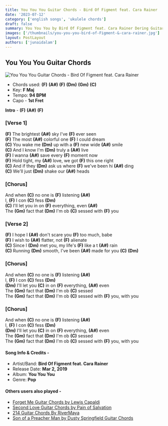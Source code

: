 ```yaml
---
title: You You You Guitar Chords - Bird Of Figment feat. Cara Rainer
date: '2023-07-12'
category: ['english songs', 'ukulele chords']
draft: false
summary: You You You by Bird Of Figment feat. Cara Rainer Dering Guitar, Piano & Ukulele Chords, Chords used - (F) (A#) (F) (Dm)(Gm) (C), Capo - 1st Fret, Key - F major
images: ['/thumbnails/you-you-you-bird-of-Figment-&-cara-rainer.jpg']
layout: PostLayout
authors: ['junaidalam']
---
```


## You You You Guitar Chords

![You You You Guitar Chords - Bird Of Figment feat. Cara Rainer](/thumbnails/you-you-you-bird-of-Figment-&-cara-rainer.jpg)

- Chords used: **(F)** **(A#)** **(F)** **(Dm)** **(Gm)** **(C)**
- Key: **F Maj**
- Tempo: **94 BPM**
- Capo - **1st Fret**

**Intro** - **(F)** **(A#)** **(F)**

### \[Verse 1\]

**(F)** The brightest **(A#)** sky I've **(F)** ever seen\
**(F)** The most **(A#)** colorful one **(F)** I could dream\
**(C)** You wake me **(Dm)** up with a **(F)** new wide **(A#)** smile\
**(C)** And I know I'm **(Dm)** truly a **(A#)** live\
**(F)** I wanna **(A#)** save every **(F)** moment now\
**(F)** Hold tight, my **(A#)** love, we got **(F)** this one right\
**(C)** And if they **(Dm)** ask us where **(F)** we've been hi **(A#)** ding\
**(C)** We'll just **(Dm)** shake our **(A#)** heads

### \[Chorus\]

And when **(C)** no one is **(F)** listening **(A#)**\
I, **(F)** I con **(C)** fess **(Dm)**\
**(C)** I'll let you in on **(F)** everything, even **(A#)**\
The **(Gm)** fact that **(Dm)** I'm ob **(C)** sessed with **(F)** you

### \[Verse 2\]

**(F)** I hope I **(A#)** don't scare you **(F)** too much, babe\
**(F)** I wish to **(A#)** flatter, not **(F)** alienate\
**(C)** Since I **(Dm)** met you, my life's **(F)** like a t **(A#)** rain\
**(C)** Running **(Dm)** smooth, I've been **(A#)** made for you **(C)** **(Dm)**

### \[Chorus\]

And when **(C)** no one is **(F)** listening **(A#)**\
I, **(F)** I con **(C)** fess **(Dm)**\
**(Dm)** I'll let you **(C)** in on **(F)** everything, **(A#)** even\
The **(Gm)** fact that **(Dm)** I'm ob **(C)** sessed\
The **(Gm)** fact that **(Dm)** I'm ob **(C)** sessed with **(F)** you, with you

### \[Chorus\]

And when **(C)** no one is **(F)** listening **(A#)**\
I, **(F)** I con **(C)** fess **(Dm)**\
**(Dm)** I'll let you **(C)** in on **(F)** everything, **(A#)** even\
The **(Gm)** fact that **(Dm)** I'm ob **(C)** sessed\
The **(Gm)** fact that **(Dm)** I'm ob **(C)** sessed with **(F)** you, with you

#### Song Info & Credits -

- Artist/Band: **Bird Of Figment feat. Cara Rainer**
- Release Date: **Mar 2, 2019**
- Album: **You You You**
- Genre: **Pop**

#### Others users also played -

- [Forget Me Guitar Chords by Lewis Capaldi](https://www.chordsco.com/chords/forget-me-guitar-chords-by-lewis-capaldi)
- [Second Love Guitar Chords by Pain of Salvation](https://www.chordsco.com/chords/second-love-guitar-chords-by-pain-of-salvation)
- [214 Guitar Chords By RiverMaya](https://www.chordsco.com/chords/214-guitar-chords-by-river-maya)
- [Son of a Preacher Man by Dusty Springfield Guitar Chords](https://www.chordsco.com/chords/son-of-a-preacher-man-by-dusty-springfield-guitar-chords)
